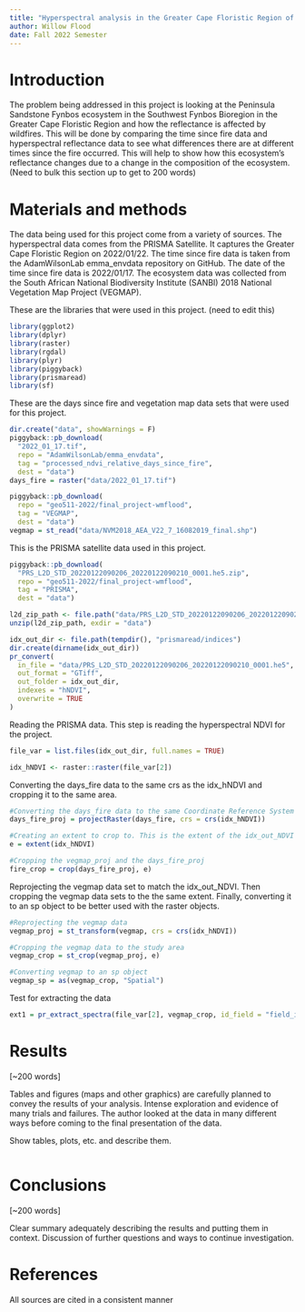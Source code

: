 ```yaml
---
title: "Hyperspectral analysis in the Greater Cape Floristic Region of South Africa"
author: Willow Flood
date: Fall 2022 Semester
---
```


# Introduction

The problem being addressed in this project is looking at the Peninsula Sandstone Fynbos ecosystem in the Southwest Fynbos Bioregion in the Greater Cape Floristic Region and how the reflectance is affected by wildfires. This will be done by comparing the time since fire data and hyperspectral reflectance data to see what differences there are at different times since the fire occurred. This will help to show how this ecosystem's reflectance changes due to a change in the composition of the ecosystem. (Need to bulk this section up to get to 200 words)  

# Materials and methods

The data being used for this project come from a variety of sources. The hyperspectral data comes from the PRISMA Satellite. It captures the Greater Cape Floristic Region on 2022/01/22. The time since fire data is taken from the AdamWilsonLab emma_envdata repository on GitHub. The date of the time since fire data is 2022/01/17. The ecosystem data was collected from the South African National Biodiversity Institute (SANBI) 2018 National Vegetation Map Project (VEGMAP). 

These are the libraries that were used in this project. (need to edit this)
```r
library(ggplot2)
library(dplyr)
library(raster)
library(rgdal)
library(plyr)
library(piggyback)
library(prismaread)
library(sf)
```
These are the days since fire and vegetation map data sets that were used for this project.
```r
dir.create("data", showWarnings = F)
piggyback::pb_download(
  "2022_01_17.tif",
  repo = "AdamWilsonLab/emma_envdata",
  tag = "processed_ndvi_relative_days_since_fire",
  dest = "data")
days_fire = raster("data/2022_01_17.tif")

piggyback::pb_download(
  repo = "geo511-2022/final_project-wmflood",
  tag = "VEGMAP",
  dest = "data")
vegmap = st_read("data/NVM2018_AEA_V22_7_16082019_final.shp")
```
This is the PRISMA satellite data used in this project.
```r
piggyback::pb_download(
  "PRS_L2D_STD_20220122090206_20220122090210_0001.he5.zip",
  repo = "geo511-2022/final_project-wmflood",
  tag = "PRISMA",
  dest = "data")

l2d_zip_path <- file.path("data/PRS_L2D_STD_20220122090206_20220122090210_0001.he5.zip")
unzip(l2d_zip_path, exdir = "data")

idx_out_dir <- file.path(tempdir(), "prismaread/indices")
dir.create(dirname(idx_out_dir))
pr_convert(
  in_file = "data/PRS_L2D_STD_20220122090206_20220122090210_0001.he5",
  out_format = "GTiff",
  out_folder = idx_out_dir,
  indexes = "hNDVI",
  overwrite = TRUE
)

```
Reading the PRISMA data. This step is reading the hyperspectral NDVI for the project.
```r
file_var = list.files(idx_out_dir, full.names = TRUE)

idx_hNDVI <- raster::raster(file_var[2]) 
```
Converting the days_fire data to the same crs as the idx_hNDVI and cropping it to the same area.
```r
#Converting the days_fire data to the same Coordinate Reference System
days_fire_proj = projectRaster(days_fire, crs = crs(idx_hNDVI))

#Creating an extent to crop to. This is the extent of the idx_out_NDVI data set since it is the smallest data set.
e = extent(idx_hNDVI)

#Cropping the vegmap_proj and the days_fire_proj
fire_crop = crop(days_fire_proj, e)
```
Reprojecting the vegmap data set to match the idx_out_NDVI. Then cropping the vegmap data sets to the the same extent. Finally, converting it to an sp object to be better used with the raster objects.
```r
#Reprojecting the vegmap data
vegmap_proj = st_transform(vegmap, crs = crs(idx_hNDVI))

#Cropping the vegmap data to the study area
vegmap_crop = st_crop(vegmap_proj, e)

#Converting vegmap to an sp object
vegmap_sp = as(vegmap_crop, "Spatial")
```
Test for extracting the data
```r
ext1 = pr_extract_spectra(file_var[2], vegmap_crop, id_field = "field_id")
```

# Results

[~200 words]

Tables and figures (maps and other graphics) are carefully planned to convey the results of your analysis. Intense exploration and evidence of many trials and failures. The author looked at the data in many different ways before coming to the final presentation of the data.

Show tables, plots, etc. and describe them.

```r

```

# Conclusions

[~200 words]

Clear summary adequately describing the results and putting them in context. Discussion of further questions and ways to continue investigation.

# References

All sources are cited in a consistent manner

